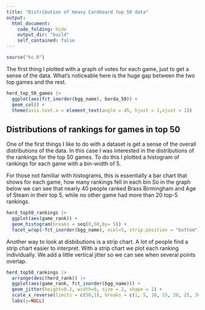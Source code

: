 ```yaml
---
title: "Distribution of Heavy Cardboard top 50 data"
output: 
  html_document:
    code_folding: hide
    output_dir: "build"
    self_contained: false
---
```


```r
source("hc.R")
```


The first thing I plotted with a graph of votes for each game, just to get a sense of the data. What's noticeable here is the huge gap between the two top games and the rest.

```r
herd_top_50_games |> 
  ggplot(aes(fct_inorder(bgg_name), borda_50)) +
  geom_col() +
  theme(axis.text.x = element_text(angle = 45, hjust = 1,vjust = 1)) 
```

## Distributions of rankings for games in top 50

One of the first things I like to do with a dataset is get a sense of the overall distributions of the data. In this case I was interested in the distributions of the rankings for the top 50 games. To do this I plotted a histogram of rankings for each game with a bin-width of 5.

For those not familiar with histograms, this is essentially a bar chart that shows for each game, how many rankings fell in each bin So in the graph below we can see that nearly 40 people ranked Brass Birmingham and Age of Steam in their top 5, while no other game had more than 20 top-5 rankings. 

```r
herd_top50_rankings |> 
  ggplot(aes(game_rank)) +
  geom_histogram(breaks = seq(0,50,by= 5)) +
  facet_wrap(~fct_inorder(bgg_name), ncol=5, strip.position = "bottom")
```

Another way to look at disbibutions is a strip chart. A lot of people find a strip chart easier to interpret. With a strip chart we plot each ranking individually. We add a little vertical jitter so we can see when several points overlap. 


```r
herd_top50_rankings |> 
  arrange(desc(herd_rank)) |> 
  ggplot(aes(game_rank, fct_inorder(bgg_name))) +
  geom_jitter(height=0.2, width=0, size = 2, shape = 1) +
  scale_x_reverse(limits = c(50,1), breaks = c(1, 5, 10, 15, 20, 25, 30, 35, 40, 45, 50), minor_breaks=NULL) +
  labs(y=NULL)

```



